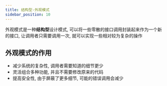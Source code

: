 ```yaml
---
title: 结构型-外观模式
sidebar_position: 10
---
```


外观模式是一种**结构型**设计模式, 可以将一些零散的接口调用封装起来作为一个新的接口, 让调用者只需要调用一次, 就可以实现一些相对较为复杂的操作

## 外观模式的作用

* 减少系统的复杂性, 调用者需要知道的细节更少
* 灵活组合多种功能, 并且不需要修改原来的代码
* 提高安全性, 由于屏蔽了更多细节, 可能的错误调用会减少
